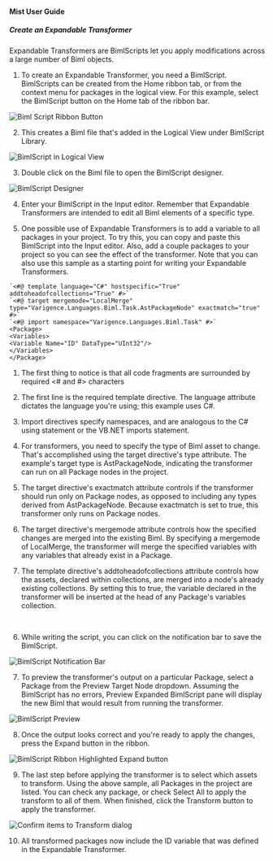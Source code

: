 #### Mist User Guide
##### Create an Expandable Transformer

Expandable Transformers are BimlScripts let you apply modifications across a large number of Biml objects.

1. To create an Expandable Transformer, you need a BimlScript. BimlScripts can be created from the Home ribbon tab, or from the context menu for packages in the logical view. For this example, select the BimlScript button on the Home tab of the ribbon bar.

![Biml Script Ribbon Button](/img/bimlstudio/1.png)

2. This creates a Biml file that's added in the Logical View under BimlScript Library.

![BimlScript in Logical View](/img/bimlstudio/2.png)

3. Double click on the Biml file to open the BimlScript designer.

![BimlScript Designer](/img/bimlstudio/3.png)

4. Enter your BimlScript in the Input editor. Remember that Expandable Transformers are intended to edit all Biml elements of a specific type.

5. One possible use of Expandable Transformers is to add a variable to all packages in your project. To try this, you can copy and paste this BimlScript into the Input editor. Also, add a couple packages to your project so you can see the effect of the transformer. Note that you can also use this sample as a starting point for writing your Expandable Transformers.

```
`<#@ template language="C#" hostspecific="True" addtoheadofcollections="True" #>`
`<#@ target mergemode="LocalMerge" type="Varigence.Languages.Biml.Task.AstPackageNode" exactmatch="true" #>`
`<#@ import namespace="Varigence.Languages.Biml.Task" #>`
<Package>
<Variables>
<Variable Name="ID" DataType="UInt32"/>
</Variables>
</Package>	
```

1. The first thing to notice is that all code fragments are surrounded by required &lt;# and #&gt; characters

2. The first line is the required template directive. The language attribute dictates the language you're using; this example uses C#.

3. Import directives specify namespaces, and are analogous to the C# using statement or the VB.NET imports statement.

4. For transformers, you need to specify the type of Biml asset to change. That's accomplished using the target directive's type attribute. The example's target type is AstPackageNode, indicating the transformer can run on all Package nodes in the project.

5. The target directive's exactmatch attribute controls if the transformer should run only on Package nodes, as opposed to including any types derived from AstPackageNode. Because exactmatch is set to true, this transformer only runs on Package nodes.

6. The target directive's mergemode attribute controls how the specified changes are merged into the existing Biml. By specifying a mergemode of LocalMerge, the transformer will merge the specified variables with any variables that already exist in a Package.

7. The template directive's addtoheadofcollections attribute controls how the assets, declared within collections, are merged into a node's already existing  collections. By setting this to true, the variable declared in the transformer will be inserted at the head of any Package's variables collection.

<br/>

6. While writing the script, you can click on the notification bar to save the BimlScript.

![BimlScript Notification Bar](/img/bimlstudio/220_Step06.png)

7. To preview the transformer's output on a particular Package, select a Package from the Preview Target Node dropdown. Assuming the BimlScript has no errors, Preview Expanded BimlScript pane will display the new Biml that would result from running the transformer.

![BimlScript Preview](/img/bimlstudio/220_Step07.png)

8. Once the output looks correct and you're ready to apply the changes, press the Expand button in the ribbon.

![BimlScript Ribbon Highlighted Expand button](/img/bimlstudio/220_Step08.png)

9. The last step before applying the transformer is to select which assets to transform. Using the above sample, all Packages in the project are listed. You can check any package, or check Select All to apply the transform to all of them. When finished, click the Transform button to apply the transformer.

![Confirm items to Transform dialog](/img/bimlstudio/220_Step09.png)

10. All transformed packages now include the ID variable that was defined in the Expandable Transformer.